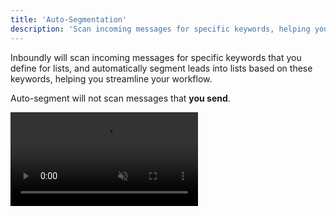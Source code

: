 ```yaml
---
title: 'Auto-Segmentation'
description: 'Scan incoming messages for specific keywords, helping you streamline your workflow.'
---
```


Inboundly will scan incoming messages for specific keywords that you define for lists, and automatically segment leads into lists based on these keywords, helping you streamline your workflow.

<Info>Auto-segment will not scan messages that **you send**.</Info>

<video autoplay="true" muted="true" loop playsinline className="w-full aspect-video" src="/videos/guides_list_settings.mp4" />
To set up auto-segmenting, click the gear icon within a list, then click "Auto-Segment".

## Adding Keywords

<video autoplay="true" muted="true" loop playsinline className="w-full aspect-video" src="/videos/guides_autoseg_add.mp4" />
Click "Add Keywords", then follow the instructions. You can add one word, or multiple words separated by commas. Once you add keywords, Inboundly will automatically add leads who match the auto-segment rules.

<Check>If you **add** keywords, Inboundly will instantly scan your current messages and add the necessary leads.</Check>

## Removing Keywords
<video autoplay="true" muted="true" loop playsinline className="w-full aspect-video" src="/videos/guides_autoseg_remove.mp4" />
Simply click the "X" icon beside the keyword you want to remove. Your changes will be auto-saved.

<Warning>If you **remove** keywords, leads who were added through those keywords will not be removed from the list.</Warning>